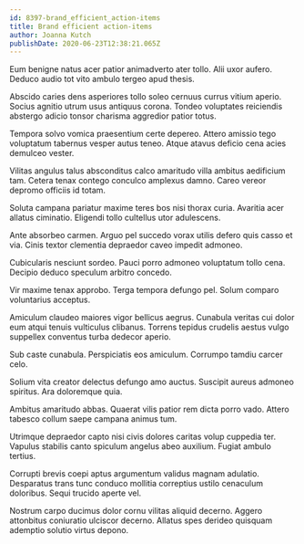 ```yaml
---
id: 8397-brand_efficient_action-items
title: Brand efficient action-items
author: Joanna Kutch
publishDate: 2020-06-23T12:38:21.065Z
---
```


Eum benigne natus acer patior animadverto ater tollo. Alii uxor aufero. Deduco audio tot vito ambulo tergeo apud thesis.

Abscido caries dens asperiores tollo soleo cernuus currus vitium aperio. Socius agnitio utrum usus antiquus corona. Tondeo voluptates reiciendis abstergo adicio tonsor charisma aggredior patior totus.

Tempora solvo vomica praesentium certe depereo. Attero amissio tego voluptatum tabernus vesper autus teneo. Atque atavus deficio cena acies demulceo vester.

Vilitas angulus talus absconditus calco amaritudo villa ambitus aedificium tam. Cetera tenax contego conculco amplexus damno. Careo vereor depromo officiis id totam.

Soluta campana pariatur maxime teres bos nisi thorax curia. Avaritia acer allatus ciminatio. Eligendi tollo cultellus utor adulescens.

Ante absorbeo carmen. Arguo pel succedo vorax utilis defero quis casso et via. Cinis textor clementia depraedor caveo impedit admoneo.

Cubicularis nesciunt sordeo. Pauci porro admoneo voluptatum tollo cena. Decipio deduco speculum arbitro concedo.

Vir maxime tenax approbo. Terga tempora defungo pel. Solum comparo voluntarius acceptus.

Amiculum claudeo maiores vigor bellicus aegrus. Cunabula veritas cui dolor eum atqui tenuis vulticulus clibanus. Torrens tepidus crudelis aestus vulgo suppellex conventus turba dedecor aperio.

Sub caste cunabula. Perspiciatis eos amiculum. Corrumpo tamdiu carcer celo.

Solium vita creator delectus defungo amo auctus. Suscipit aureus admoneo spiritus. Ara doloremque quia.

Ambitus amaritudo abbas. Quaerat vilis patior rem dicta porro vado. Attero tabesco collum saepe campana animus tum.

Utrimque depraedor capto nisi civis dolores caritas volup cuppedia ter. Vapulus stabilis canto spiculum angelus abeo auxilium. Fugiat ambulo tertius.

Corrupti brevis coepi aptus argumentum validus magnam adulatio. Desparatus trans tunc conduco mollitia correptius ustilo cenaculum doloribus. Sequi trucido aperte vel.

Nostrum carpo ducimus dolor cornu vilitas aliquid decerno. Aggero attonbitus coniuratio ulciscor decerno. Allatus spes derideo quisquam ademptio solutio virtus depono.
